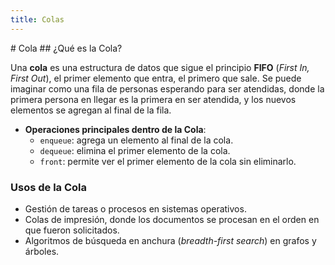 ```yaml
---
title: Colas
---
```




<CourseLayout sections={sections}>
# Cola
## ¿Qué es la Cola?

Una **cola** es una estructura de datos que sigue el principio **FIFO** (*First In, First Out*), el primer elemento que entra, el primero que sale.
Se puede imaginar como una fila de personas esperando para ser atendidas, donde la primera persona en llegar es la primera en ser atendida,
y los nuevos elementos se agregan al final de la fila.

- **Operaciones principales dentro de la Cola**:
  - `enqueue`: agrega un elemento al final de la cola.
  - `dequeue`: elimina el primer elemento de la cola.
  - `front`: permite ver el primer elemento de la cola sin eliminarlo.
  
### Usos de la Cola

- Gestión de tareas o procesos en sistemas operativos.
- Colas de impresión, donde los documentos se procesan en el orden en que fueron solicitados.
- Algoritmos de búsqueda en anchura (*breadth-first search*) en grafos y árboles.

</CourseLayout>